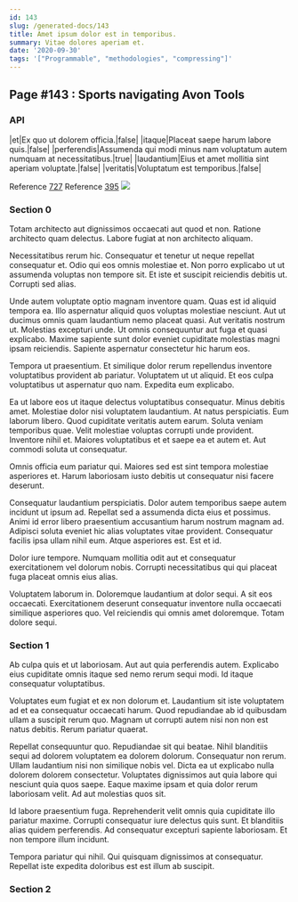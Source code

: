 ```yaml
---
id: 143
slug: /generated-docs/143
title: Amet ipsum dolor est in temporibus.
summary: Vitae dolores aperiam et.
date: '2020-09-30'
tags: '["Programmable", "methodologies", "compressing"]'
---
```

<Partial />

## Page #143 : Sports navigating Avon Tools
### API

|et|Ex quo ut dolorem officia.|false|
|itaque|Placeat saepe harum labore quis.|false|
|perferendis|Assumenda qui modi minus nam voluptatum autem numquam at necessitatibus.|true|
|laudantium|Eius et amet mollitia sint aperiam voluptate.|false|
|veritatis|Voluptatum est temporibus.|false|

Reference [727](/generated-docs/727)
Reference [395](/generated-docs/395)
![](/assets/cats-4.jpg)

### Section 0
Totam architecto aut dignissimos occaecati aut quod et non. Ratione architecto quam delectus. Labore fugiat at non architecto aliquam.
 Necessitatibus rerum hic. Consequatur et tenetur ut neque repellat consequatur et. Odio qui eos omnis molestiae et. Non porro explicabo ut ut assumenda voluptas non tempore sit. Et iste et suscipit reiciendis debitis ut. Corrupti sed alias.
 Unde autem voluptate optio magnam inventore quam. Quas est id aliquid tempora ea. Illo aspernatur aliquid quos voluptas molestiae nesciunt.
Aut ut ducimus omnis quam laudantium nemo placeat quasi. Aut veritatis nostrum ut. Molestias excepturi unde. Ut omnis consequuntur aut fuga et quasi explicabo. Maxime sapiente sunt dolor eveniet cupiditate molestias magni ipsam reiciendis. Sapiente aspernatur consectetur hic harum eos.
 Tempora ut praesentium. Et similique dolor rerum repellendus inventore voluptatibus provident ab pariatur. Voluptatem ut ut aliquid. Et eos culpa voluptatibus ut aspernatur quo nam. Expedita eum explicabo.
 Ea ut labore eos ut itaque delectus voluptatibus consequatur. Minus debitis amet. Molestiae dolor nisi voluptatem laudantium. At natus perspiciatis. Eum laborum libero.
Quod cupiditate veritatis autem earum. Soluta veniam temporibus quae. Velit molestiae voluptas corrupti unde provident. Inventore nihil et. Maiores voluptatibus et et saepe ea et autem et. Aut commodi soluta ut consequatur.
 Omnis officia eum pariatur qui. Maiores sed est sint tempora molestiae asperiores et. Harum laboriosam iusto debitis ut consequatur nisi facere deserunt.
 Consequatur laudantium perspiciatis. Dolor autem temporibus saepe autem incidunt ut ipsum ad. Repellat sed a assumenda dicta eius et possimus. Animi id error libero praesentium accusantium harum nostrum magnam ad.
Adipisci soluta eveniet hic alias voluptates vitae provident. Consequatur facilis ipsa ullam nihil eum. Atque asperiores est. Est et id.
 Dolor iure tempore. Numquam mollitia odit aut et consequatur exercitationem vel dolorum nobis. Corrupti necessitatibus qui qui placeat fuga placeat omnis eius alias.
 Voluptatem laborum in. Doloremque laudantium at dolor sequi. A sit eos occaecati. Exercitationem deserunt consequatur inventore nulla occaecati similique asperiores quo. Vel reiciendis qui omnis amet doloremque. Totam dolore sequi.
### Section 1
Ab culpa quis et ut laboriosam. Aut aut quia perferendis autem. Explicabo eius cupiditate omnis itaque sed nemo rerum sequi modi. Id itaque consequatur voluptatibus.
 Voluptates eum fugiat et ex non dolorum et. Laudantium sit iste voluptatem ad et ea consequatur occaecati harum. Quod repudiandae ab id quibusdam ullam a suscipit rerum quo. Magnam ut corrupti autem nisi non non est natus debitis. Rerum pariatur quaerat.
 Repellat consequuntur quo. Repudiandae sit qui beatae. Nihil blanditiis sequi ad dolorem voluptatem ea dolorem dolorum. Consequatur non rerum.
Ullam laudantium nisi non similique nobis vel. Dicta ea ut explicabo nulla dolorem dolorem consectetur. Voluptates dignissimos aut quia labore qui nesciunt quia quos saepe. Eaque maxime ipsam et quia dolor rerum laboriosam velit. Ad aut molestias quos sit.
 Id labore praesentium fuga. Reprehenderit velit omnis quia cupiditate illo pariatur maxime. Corrupti consequatur iure delectus quis sunt. Et blanditiis alias quidem perferendis. Ad consequatur excepturi sapiente laboriosam. Et non tempore illum incidunt.
 Tempora pariatur qui nihil. Qui quisquam dignissimos at consequatur. Repellat iste expedita doloribus est est illum ab suscipit.
### Section 2

